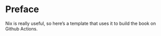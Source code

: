 # Preface {.unnumbered}

Nix is really useful, so here’s a template that uses it to build the book on Github Actions.